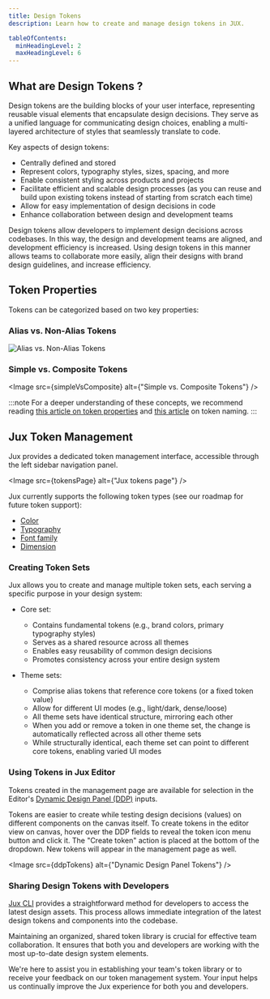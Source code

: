 ```yaml
---
title: Design Tokens
description: Learn how to create and manage design tokens in JUX.

tableOfContents:
  minHeadingLevel: 2
  maxHeadingLevel: 6
---
```


## What are Design Tokens ?

Design tokens are the building blocks of your user interface, representing reusable visual elements that encapsulate design decisions. They serve as a unified language for communicating design choices, enabling a multi-layered architecture of styles that seamlessly translate to code.

Key aspects of design tokens:

- Centrally defined and stored
- Represent colors, typography styles, sizes, spacing, and more
- Enable consistent styling across products and projects
- Facilitate efficient and scalable design processes (as you can reuse and build upon existing tokens instead of starting from scratch each time)
- Allow for easy implementation of design decisions in code
- Enhance collaboration between design and development teams

Design tokens allow developers to implement design decisions across codebases. In this way, the design and development teams are aligned, and development efficiency is increased. Using design tokens in this manner allows teams to collaborate more easily, align their designs with brand design guidelines, and increase efficiency.

## Token Properties

Tokens can be categorized based on two key properties:

### Alias vs. Non-Alias Tokens

<Image src={nonAlias} alt="Alias vs. Non-Alias Tokens" />

### Simple vs. Composite Tokens

<Image src={simpleVsComposite} alt={"Simple vs. Composite Tokens"} />

:::note
For a deeper understanding of these concepts, we recommend reading [this article on token properties](https://blog.jux.io/cp/135867686) and [this article](https://medium.com/eightshapes-llc/naming-tokens-in-design-systems-9e86c7444676) on token naming.
:::

## Jux Token Management

Jux provides a dedicated token management interface, accessible through the left sidebar navigation panel.

<Image src={tokensPage} alt={"Jux tokens page"} />

Jux currently supports the following token types (see our roadmap for future token support):

- [Color](/editor/tokens/color)
- [Typography](/editor/tokens/typography)
- [Font family](/editor/tokens/font-family)
- [Dimension](/editor/tokens/dimension)

### Creating Token Sets

Jux allows you to create and manage multiple token sets, each serving a specific purpose in your design system:

- Core set:
  - Contains fundamental tokens (e.g., brand colors, primary typography styles)
  - Serves as a shared resource across all themes
  - Enables easy reusability of common design decisions
  - Promotes consistency across your entire design system


- Theme sets:
  - Comprise alias tokens that reference core tokens (or a fixed token value)
  - Allow for different UI modes (e.g., light/dark, dense/loose)
  - All theme sets have identical structure, mirroring each other
  - When you add or remove a token in one theme set, the change is automatically reflected across all other theme sets
  - While structurally identical, each theme set can point to different core tokens, enabling varied UI modes

### Using Tokens in Jux Editor

Tokens created in the management page are available for selection in the Editor's [Dynamic Design Panel (DDP)](/editor/dynamic-design-panel) inputs.

Tokens are easier to create while testing design decisions (values) on different components on the canvas itself. To create tokens in the editor view on canvas, hover over the DDP fields to reveal the token icon menu button and click it. The "Create token" action is placed at the bottom of the dropdown. New tokens will appear in the management page as well.

<Image src={ddpTokens} alt={"Dynamic Design Panel Tokens"} />

### Sharing Design Tokens with Developers

[Jux CLI](/developers/jux-editor) provides a straightforward method for developers to access the latest design assets. This process allows immediate integration of the latest design tokens and components into the codebase.

Maintaining an organized, shared token library is crucial for effective team collaboration. It ensures that both you and developers are working with the most up-to-date design system elements.

We're here to assist you in establishing your team's token library or to receive your feedback on our token management system. Your input helps us continually improve the Jux experience for both you and developers.
